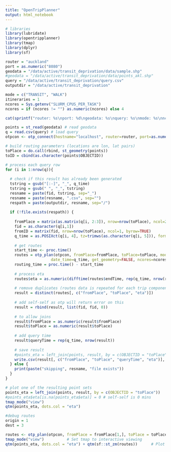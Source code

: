 ```yaml
---
title: "OpenTripPlanner"
output: html_notebook
---
```


```r
# libraries
library(lubridate)
library(opentripplanner)
library(tmap)
library(dplyr)
library(sf)
```

```r
router = "auckland"
port = as.numeric("8080")
geodata = "/data/active/transit_deprivation/data/sample.shp"
#geodata = "/data/active/transit_deprivation/data/points_akl.shp"
query = "/data/active/transit_deprivation/query.csv"
outputdir = "/data/active/transit_deprivation"
```

```r
mode = c("TRANSIT", "WALK")
itineraries = 1
ncores = Sys.getenv("SLURM_CPUS_PER_TASK")
ncores = if (ncores != "") as.numeric(ncores) else 4

cat(sprintf("router: %s\nport: %d\ngeodata: %s\nquery: %s\nmode: %s\nncores: %d\n", router, port, geodata, query, paste(mode, collapse=", "), ncores))
```

```r
points = st_read(geodata) # read geodata
q = read.csv(query) # load query
otpcon <- otp_connect(hostname="localhost", router=router, port=as.numeric(port)) # establish OTP connection
```

```r
# build routing parameters (locations are lon, lat pairs)
toPlace = do.call(rbind, st_geometry(points)) 
toID = cbind(as.character(points$OBJECTID))

# process each query row
for (i in 1:nrow(q)){
  
  # check if this result has already been generated
  tstring = gsub("[:-]", "_", q_time)
  tstring = gsub(" ", "_", tstring)
  resname = paste(fid, tstring, sep="_")
  resname = paste(resname, ".csv", sep="")
  respath = paste(outputdir, resname, sep="/")
  
  if (!file.exists(respath)) {
  
    fromPlace = matrix(as.matrix(q[i, 2:3]), nrow=nrow(toPlace), ncol=2, byrow=TRUE)
    fid = as.character(q[i,1])
    fromID = matrix(fid, nrow=nrow(toPlace), ncol=1, byrow=TRUE)
    q_time = as.POSIXct(q[i, 4], tz=trimws(as.character(q[i, 5])), format="%Y-%m-%d %H:%M:%OS")
    
    # get routes
    start_time <- proc.time()
    routes = otp_plan(otpcon, fromPlace=fromPlace, toPlace=toPlace, mode=mode, fromID=fromID, toID=toID,
                    date_time=q_time, get_geometry=FALSE, ncores=ncores, numItineraries=itineraries)
    routing_time = proc.time() - start_time
    
    # process eta
    routes$eta = as.numeric(difftime(routes$endTime, rep(q_time, nrow(routes))))
    
    # remove duplicates (routes data is repeated for each trip component)
    result = distinct(routes[, c("fromPlace", "toPlace", "eta")])
  
    # add self-self as otp will return error on this
    result = rbind(result, list(fid, fid, 0))
    
    # to allow joins
    result$fromPlace = as.numeric(result$fromPlace)
    result$toPlace = as.numeric(result$toPlace)
    
    # add query time
    result$queryTime = rep(q_time, nrow(result))
    
    # save result
    #points_eta = left_join(points, result, by = c(OBJECTID = "toPlace"))
    write.csv(result[, c("fromPlace", "toPlace", "queryTime", "eta")], respath, row.names=FALSE)
  } else {
    print(paste("skipping", resname, "file exists"))
  }
}
```

```r
# plot one of the resulting point sets
points_eta = left_join(points, result, by = c(OBJECTID = "toPlace"))
#points_eta$eta[is.na(points_eta$eta)] = 0 # self-self is 0 mins
tmap_mode("view") 
qtm(points_eta, dots.col = "eta")
```

```r
#debug routes
origin = 1
dest = 3

routes <- otp_plan(otpcon, fromPlace = fromPlace[1,], toPlace = toPlace[dest,], mode=c("TRANSIT", "WALK"), numItineraries=itineraries, date_time=q_time)
tmap_mode("view")          # Set tmap to interactive viewing
qtm(points_eta, dots.col = "eta") + qtm(sf::st_zm(routes))      # Plot the route on a map
```
